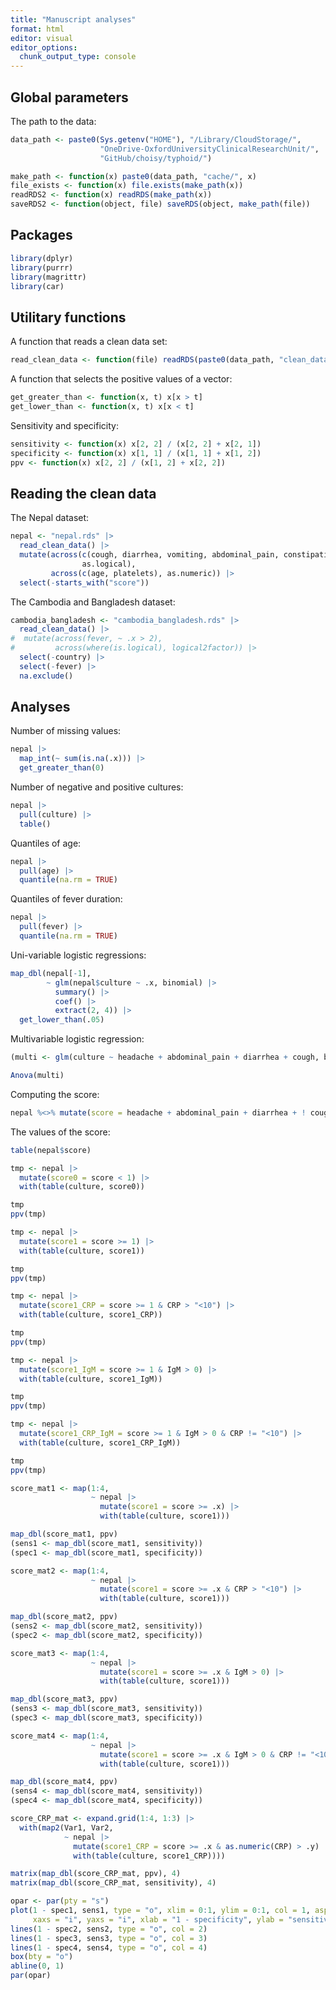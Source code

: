 ```yaml
---
title: "Manuscript analyses"
format: html
editor: visual
editor_options: 
  chunk_output_type: console
---
```


## Global parameters

The path to the data:

```r
data_path <- paste0(Sys.getenv("HOME"), "/Library/CloudStorage/",
                    "OneDrive-OxfordUniversityClinicalResearchUnit/",
                    "GitHub/choisy/typhoid/")
```

```r
make_path <- function(x) paste0(data_path, "cache/", x)
file_exists <- function(x) file.exists(make_path(x))
readRDS2 <- function(x) readRDS(make_path(x))
saveRDS2 <- function(object, file) saveRDS(object, make_path(file))
```

## Packages

```r
library(dplyr)
library(purrr)
library(magrittr)
library(car)
```


## Utilitary functions

A function that reads a clean data set:

```r
read_clean_data <- function(file) readRDS(paste0(data_path, "clean_data/", file))
```

A function that selects the positive values of a vector:

```r
get_greater_than <- function(x, t) x[x > t]
get_lower_than <- function(x, t) x[x < t]
```

Sensitivity and specificity:

```r
sensitivity <- function(x) x[2, 2] / (x[2, 2] + x[2, 1])
specificity <- function(x) x[1, 1] / (x[1, 1] + x[1, 2])
ppv <- function(x) x[2, 2] / (x[1, 2] + x[2, 2])
```


## Reading the clean data

The Nepal dataset:

```r
nepal <- "nepal.rds" |> 
  read_clean_data() |> 
  mutate(across(c(cough, diarrhea, vomiting, abdominal_pain, constipation, headache),
                as.logical),
         across(c(age, platelets), as.numeric)) |> 
  select(-starts_with("score"))
```

The Cambodia and Bangladesh dataset:

```r
cambodia_bangladesh <- "cambodia_bangladesh.rds" |> 
  read_clean_data() |> 
#  mutate(across(fever, ~ .x > 2),
#         across(where(is.logical), logical2factor)) |> 
  select(-country) |> 
  select(-fever) |> 
  na.exclude()
```


## Analyses

Number of missing values:

```r
nepal |> 
  map_int(~ sum(is.na(.x))) |> 
  get_greater_than(0)
```

Number of negative and positive cultures:

```r
nepal |> 
  pull(culture) |> 
  table()
```

Quantiles of age:  

```r
nepal |> 
  pull(age) |> 
  quantile(na.rm = TRUE)
```

Quantiles of fever duration:  

```r
nepal |> 
  pull(fever) |> 
  quantile(na.rm = TRUE)
```

Uni-variable logistic regressions:

```r
map_dbl(nepal[-1],
        ~ glm(nepal$culture ~ .x, binomial) |>
          summary() |> 
          coef() |> 
          extract(2, 4)) |> 
  get_lower_than(.05)
```

Multivariable logistic regression:

```r
(multi <- glm(culture ~ headache + abdominal_pain + diarrhea + cough, binomial, nepal))
```

```r
Anova(multi)
```

Computing the score:

```r
nepal %<>% mutate(score = headache + abdominal_pain + diarrhea + ! cough)
```

The values of the score:

```r
table(nepal$score)
```

```r
tmp <- nepal |> 
  mutate(score0 = score < 1) |> 
  with(table(culture, score0))

tmp
ppv(tmp)
```

```r
tmp <- nepal |> 
  mutate(score1 = score >= 1) |> 
  with(table(culture, score1))

tmp
ppv(tmp)
```

```r
tmp <- nepal |> 
  mutate(score1_CRP = score >= 1 & CRP > "<10") |> 
  with(table(culture, score1_CRP))

tmp
ppv(tmp)
```

```r
tmp <- nepal |> 
  mutate(score1_IgM = score >= 1 & IgM > 0) |> 
  with(table(culture, score1_IgM))

tmp
ppv(tmp)
```

```r
tmp <- nepal |> 
  mutate(score1_CRP_IgM = score >= 1 & IgM > 0 & CRP != "<10") |> 
  with(table(culture, score1_CRP_IgM))

tmp
ppv(tmp)
```

```r
score_mat1 <- map(1:4,
                  ~ nepal |> 
                    mutate(score1 = score >= .x) |> 
                    with(table(culture, score1)))

map_dbl(score_mat1, ppv)
(sens1 <- map_dbl(score_mat1, sensitivity))
(spec1 <- map_dbl(score_mat1, specificity))
```

```r
score_mat2 <- map(1:4,
                  ~ nepal |> 
                    mutate(score1 = score >= .x & CRP > "<10") |> 
                    with(table(culture, score1)))

map_dbl(score_mat2, ppv)
(sens2 <- map_dbl(score_mat2, sensitivity))
(spec2 <- map_dbl(score_mat2, specificity))
```

```r
score_mat3 <- map(1:4,
                  ~ nepal |> 
                    mutate(score1 = score >= .x & IgM > 0) |> 
                    with(table(culture, score1)))

map_dbl(score_mat3, ppv)
(sens3 <- map_dbl(score_mat3, sensitivity))
(spec3 <- map_dbl(score_mat3, specificity))
```

```r
score_mat4 <- map(1:4,
                  ~ nepal |> 
                    mutate(score1 = score >= .x & IgM > 0 & CRP != "<10") |> 
                    with(table(culture, score1)))

map_dbl(score_mat4, ppv)
(sens4 <- map_dbl(score_mat4, sensitivity))
(spec4 <- map_dbl(score_mat4, specificity))
```

```r
score_CRP_mat <- expand.grid(1:4, 1:3) |> 
  with(map2(Var1, Var2,
            ~ nepal |>
              mutate(score1_CRP = score >= .x & as.numeric(CRP) > .y) |> 
              with(table(culture, score1_CRP))))

matrix(map_dbl(score_CRP_mat, ppv), 4)
matrix(map_dbl(score_CRP_mat, sensitivity), 4)
```

```r
opar <- par(pty = "s")
plot(1 - spec1, sens1, type = "o", xlim = 0:1, ylim = 0:1, col = 1, asp = 1,
     xaxs = "i", yaxs = "i", xlab = "1 - specificity", ylab = "sensitivity")
lines(1 - spec2, sens2, type = "o", col = 2)
lines(1 - spec3, sens3, type = "o", col = 3)
lines(1 - spec4, sens4, type = "o", col = 4)
box(bty = "o")
abline(0, 1)
par(opar)
```

